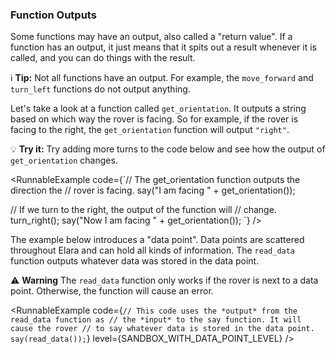 

### Function Outputs

<YoutubeVideo embedId="O1XoNe0MfVg" />

Some functions may have an output, also called a "return value". If a
function has an output, it just means that it spits out a result whenever
it is called, and you can do things with the result.

ℹ️ **Tip:** Not all functions have an output. For example, the `move_forward` and
`turn_left` functions do not output anything.

Let's take a look at a function called `get_orientation`. It outputs a string
based on which way the rover is facing. So for example, if the rover is facing to the
right, the `get_orientation` function will output `"right"`.

💡 **Try it:** Try adding more turns to the code below and see how the output
of `get_orientation` changes.

<RunnableExample
  code={`// The get_orientation function outputs the direction the
// rover is facing.
say("I am facing " + get_orientation());

// If we turn to the right, the output of the function will
// change.
turn_right();
say("Now I am facing " + get_orientation());
`}
/>

The example below introduces a "data point". Data points are scattered throughout
Elara and can hold all kinds of information. The `read_data` function outputs whatever
data was stored in the data point.

⚠️ **Warning** The `read_data` function only works if the rover is next to a data
point. Otherwise, the function will cause an error.

<RunnableExample
  code={`// This code uses the *output* from the read_data function as
// the *input* to the say function. It will cause the rover
// to say whatever data is stored in the data point.
say(read_data());`}
  level={SANDBOX_WITH_DATA_POINT_LEVEL}
/>
